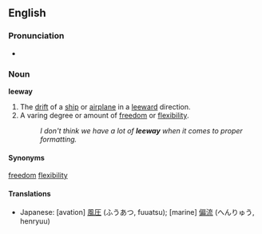 == English ==
===Pronunciation===
*{{audio|en-us-leeway.ogg|Audio (US)}}

=== Noun ===
'''leeway'''

# The [[drift]] of a [[ship]] or [[airplane]] in a [[leeward]] direction.
# A varing degree or amount of [[freedom]] or [[flexibility]].
#:''I don't think we have a lot of '''leeway''' when it comes to proper formatting.''

====Synonyms====
[[freedom]]
[[flexibility]]

====Translations====
*Japanese: [avation] [[風圧]] (ふうあつ, fuuatsu); [marine] [[偏流]] (へんりゅう, henryuu)